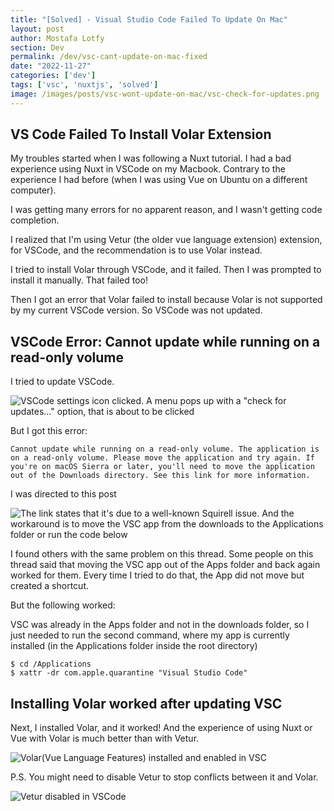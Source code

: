 ```yaml
---
title: "[Solved] - Visual Studio Code Failed To Update On Mac"
layout: post
author: Mostafa Lotfy
section: Dev
permalink: /dev/vsc-cant-update-on-mac-fixed
date: "2022-11-27"
categories: ['dev']
tags: ['vsc', 'nuxtjs', 'solved']
image: /images/posts/vsc-wont-update-on-mac/vsc-check-for-updates.png
---
```


## VS Code Failed To Install Volar Extension

My troubles started when I was following a Nuxt tutorial. I had a bad experience using Nuxt in VSCode on my Macbook. Contrary to the experience I had before (when I was using Vue on Ubuntu on a different computer). 

I was getting many errors for no apparent reason, and I wasn't getting code completion.

I realized that I'm using Vetur (the older vue language extension) extension, for VSCode, and the recommendation is to use Volar instead.

I tried to install Volar through VSCode, and it failed. Then I was prompted to install it manually. That failed too!

Then I got an error that Volar failed to install because Volar is not supported by my current VSCode version. So VSCode was not updated.

## VSCode Error: Cannot update while running on a read-only volume

I tried to update VSCode.

![VSCode settings icon clicked. A menu pops up with a "check for updates..." option, that is about to be clicked](/images/posts/vsc-wont-update-on-mac/vsc-check-for-updates.png)

But I got this error: 

`Cannot update while running on a read-only volume. The application is on a read-only volume. Please move the application and try again. If you're on macOS Sierra or later, you'll need to move the application out of the Downloads directory. See this link for more information.`

I was directed to <CustomLink href="https://github.com/microsoft/vscode/issues/7426#issuecomment-425093469">this post</CustomLink>

![The link states that it's due to a well-known Squirell issue. And the workaround is to move the VSC app from the downloads to the Applications folder or run the code below](/images/posts/vsc-wont-update-on-mac/cannot-update-vscode-link.png)

I found others with the same problem on <CustomLink href="https://github.com/Squirrel/Squirrel.Mac/issues/182">this thread</CustomLink>. Some people on this thread said that moving the VSC app out of the Apps folder and back again worked for them. Every time I tried to do that, the App did not move but created a shortcut.

But the following worked:

VSC was already in the Apps folder and not in the downloads folder, so I just needed to run the second command, where my app is currently installed (in the Applications folder inside the root directory)

```shell
$ cd /Applications
$ xattr -dr com.apple.quarantine "Visual Studio Code"
```


## Installing Volar worked after updating VSC

Next, I installed Volar, and it worked! And the experience of using Nuxt or Vue with Volar is much better than with Vetur. 

![Volar(Vue Language Features) installed and enabled in VSC](/images/posts/vsc-wont-update-on-mac/volar-installed-vsc.png)

P.S. You might need to disable Vetur to stop conflicts between it and Volar.

![Vetur disabled in VSCode](/images/posts/vsc-wont-update-on-mac/vetur-disabled-vsc.png)
